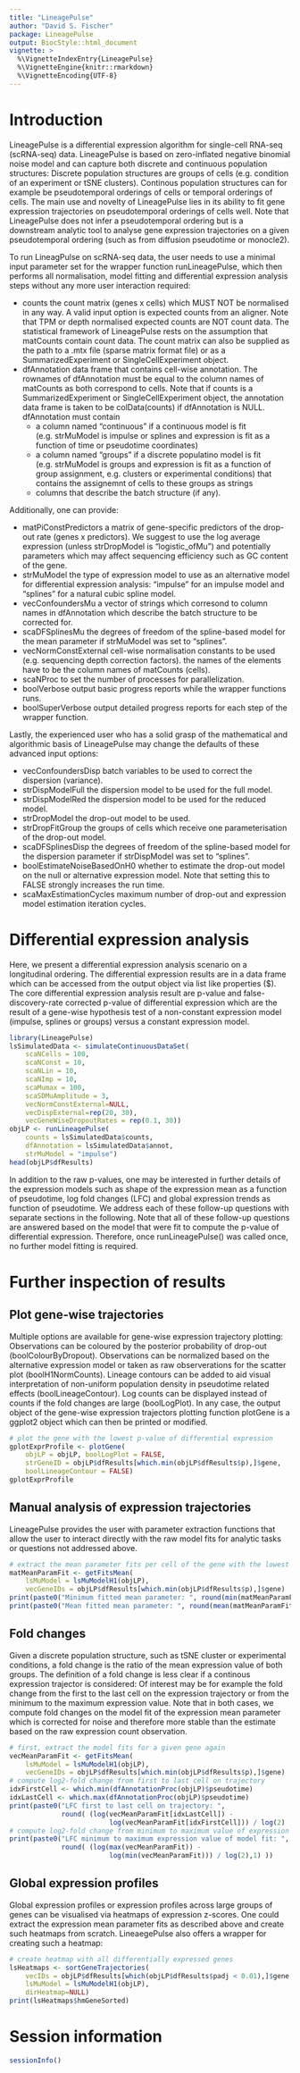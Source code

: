 ```yaml
---
title: "LineagePulse"
author: "David S. Fischer"
package: LineagePulse
output: BiocStyle::html_document
vignette: >
  %\VignetteIndexEntry{LineagePulse}
  %\VignetteEngine{knitr::rmarkdown}
  %\VignetteEncoding{UTF-8}  
---
```



# Introduction

LineagePulse is a differential expression algorithm for single-cell RNA-seq (scRNA-seq) data.
LineagePulse is based on zero-inflated negative binomial noise model and can capture both discrete and continuous population structures:
Discrete population structures are groups of cells (e.g. condition of an experiment or tSNE clusters).
Continous population structures can for example be pseudotemporal orderings of cells or temporal orderings of cells.
The main use and novelty of LineagePulse lies in its ability to fit gene expression trajectories on pseudotemporal orderings of cells well.
Note that LineagePulse does not infer a pseudotemporal ordering but is a downstream analytic tool to analyse gene expression trajectories on a given pseudotemporal ordering (such as from diffusion pseudotime or monocle2).

To run LineagPulse on scRNA-seq data, the user needs to use a minimal input parameter set for 
the wrapper function runLineagePulse, which then performs all normalisation, model fitting and differential expression analysis steps without any more user interaction required:

* counts the count matrix (genes x cells) which MUST NOT be normalised in any way. A valid input option is expected counts from an aligner. Note that TPM or depth normalised expected counts are NOT count data. The statistical framework of LineagePulse rests on the assumption that matCounts contain count data. The count matrix can also be supplied as the path to a .mtx file (sparse matrix format file) or as a SummarizedExperiment or SingleCellExperiment object.
* dfAnnotation data frame that contains cell-wise annotation. The rownames of dfAnnotation must be equal to the column names of matCounts as both correspond to cells. Note that if counts is a SummarizedExperiment or SingleCellExperiment object, the annotation data frame is taken to be colData(counts) if dfAnnotation is NULL. dfAnnotation must contain 
    * a column named "continuous" if a continuous model is fit (e.g. strMuModel is impulse or splines and expression is fit as a function of time or pseudotime coordinates) 
    * a column named "groups" if a discrete populatino model is fit (e.g. strMuModel is groups and expression is fit as a function of group assignment, e.g. clusters or experimental conditions) that contains the assignemnt of cells to these groups as strings
    * columns that describe the batch structure (if any).

Additionally, one can provide:

* matPiConstPredictors a matrix of gene-specific predictors of the drop-out rate (genes x predictors). We suggest to use the log average expression (unless strDropModel is "logistic_ofMu") and potentially parameters which may affect sequencing efficiency such as GC content of the gene. 
* strMuModel the type of expression model to use as an alternative model for differential expression analysis: "impulse" for an impulse model and "splines" for a natural cubic spline model.
* vecConfoundersMu a vector of strings which corresond to column names in dfAnnotation which describe the batch structure to be corrected for.
* scaDFSplinesMu the degrees of freedom of the spline-based model for the mean parameter if strMuModel was set to "splines".
* vecNormConstExternal cell-wise normalisation constants to be used (e.g. sequencing depth correction factors). the names of the elements have to be the column names of matCounts (cells).
* scaNProc to set the number of processes for parallelization.
* boolVerbose output basic progress reports while the wrapper functions runs.
* boolSuperVerbose output detailed progress reports for each step of the wrapper function.

Lastly, the experienced user who has a solid grasp of the mathematical and algorithmic basis of LineagePulse may change the defaults of these advanced input options:

* vecConfoundersDisp batch variables to be used to correct the dispersion (variance).
* strDispModelFull the dispersion model to be used for the full model.
* strDispModelRed the dispersion model to be used for the reduced model.
* strDropModel the drop-out model to be used.
* strDropFitGroup the groups of cells which receive one parameterisation of the drop-out model.
* scaDFSplinesDisp the degrees of freedom of the spline-based model for the dispersion parameter if strDispModel was set to "splines".
* boolEstimateNoiseBasedOnH0 whether to estimate the drop-out model on the null or alternative expression model. Note that setting this to FALSE strongly increases the run time.
* scaMaxEstimationCycles maximum number of drop-out and expression model estimation iteration cycles.

# Differential expression analysis

Here, we present a differential expression analysis scenario on a longitudinal ordering.
The differential expression results are in a data frame which can be accessed from the output object via list like properties ($).
The core differential expression analysis result are p-value and false-discovery-rate corrected p-value of differential expression which are the result of a gene-wise hypothesis test of a non-constant expression model (impulse, splines or groups) versus a constant expression model.

```r
library(LineagePulse)
lsSimulatedData <- simulateContinuousDataSet(
    scaNCells = 100,
    scaNConst = 10,
    scaNLin = 10,
    scaNImp = 10,
    scaMumax = 100,
    scaSDMuAmplitude = 3,
    vecNormConstExternal=NULL,
    vecDispExternal=rep(20, 30),
    vecGeneWiseDropoutRates = rep(0.1, 30))
objLP <- runLineagePulse(
    counts = lsSimulatedData$counts,
    dfAnnotation = lsSimulatedData$annot,
    strMuModel = "impulse")
head(objLP$dfResults)
```

In addition to the raw p-values, one may be interested in further details of the expression models such as shape of the expression mean as a function of pseudotime, log fold changes (LFC) and global expression trends as function of pseudotime. 
We address each of these follow-up questions with separate sections in the following.
Note that all of these follow-up questions are answered based on the model that were fit to compute the p-value of differential expression. 
Therefore, once runLineagePulse() was called once, no further model fitting is required.

# Further inspection of results
## Plot gene-wise trajectories

Multiple options are available for gene-wise expression trajectory plotting:
Observations can be coloured by the posterior probability of drop-out (boolColourByDropout).
Observations can be normalized based on the alternative expression model 
or taken as raw observerations for the scatter plot (boolH1NormCounts).
Lineage contours can be added to aid visual interpretation of non-uniform population density in pseudotime related effects (boolLineageContour).
Log counts can be displayed instead of counts if the fold changes are large (boolLogPlot).
In any case, the output object of the gene-wise expression trajectors plotting function plotGene
is a ggplot2 object which can then be printed or modified.

```r
# plot the gene with the lowest p-value of differential expression
gplotExprProfile <- plotGene(
    objLP = objLP, boolLogPlot = FALSE,
    strGeneID = objLP$dfResults[which.min(objLP$dfResults$p),]$gene,
    boolLineageContour = FALSE)
gplotExprProfile
```

## Manual analysis of expression trajectories

LineagePulse provides the user with parameter extraction functions that allow the user to interact directly with the raw model fits for analytic tasks or questions not addressed above.

```r
# extract the mean parameter fits per cell of the gene with the lowest p-value.
matMeanParamFit <- getFitsMean(
    lsMuModel = lsMuModelH1(objLP),
    vecGeneIDs = objLP$dfResults[which.min(objLP$dfResults$p),]$gene)
print(paste0("Minimum fitted mean parameter: ", round(min(matMeanParamFit),1) ))
print(paste0("Mean fitted mean parameter: ", round(mean(matMeanParamFit),1) ))
```

## Fold changes

Given a discrete population structure, such as tSNE cluster or experimental conditions, a fold change is the ratio of the mean expression value of both groups. 
The definition of a fold change is less clear if a continous expression trajector is considered:
Of interest may be for example the fold change from the first to the last cell on the expression trajectory or from the minimum to the maximum expression value.
Note that in both cases, we compute fold changes on the model fit of the expression mean parameter which is corrected for noise and therefore more stable than the estimate based on the raw expression count observation.
```r
# first, extract the model fits for a given gene again
vecMeanParamFit <- getFitsMean(
    lsMuModel = lsMuModelH1(objLP),
    vecGeneIDs = objLP$dfResults[which.min(objLP$dfResults$p),]$gene)
# compute log2-fold change from first to last cell on trajectory
idxFirstCell <- which.min(dfAnnotationProc(objLP)$pseudotime)
idxLastCell <- which.max(dfAnnotationProc(objLP)$pseudotime)
print(paste0("LFC first to last cell on trajectory: ",
             round( (log(vecMeanParamFit[idxLastCell]) - 
                         log(vecMeanParamFit[idxFirstCell])) / log(2) ,1) ))
# compute log2-fold change from minimum to maximum value of expression trajectory
print(paste0("LFC minimum to maximum expression value of model fit: ", 
             round( (log(max(vecMeanParamFit)) - 
                         log(min(vecMeanParamFit))) / log(2),1) ))
```

## Global expression profiles
Global expression profiles or expression profiles across large groups of genes can be visualised via heatmaps of expression z-scores.
One could extract the expression mean parameter fits as described above and create such heatmaps from scratch.
LineaegePulse also offers a wrapper for creating such a heatmap:

```r
# create heatmap with all differentially expressed genes
lsHeatmaps <- sortGeneTrajectories(
    vecIDs = objLP$dfResults[which(objLP$dfResults$padj < 0.01),]$gene,
    lsMuModel = lsMuModelH1(objLP),
    dirHeatmap=NULL)
print(lsHeatmaps$hmGeneSorted)
```

# Session information

```r
sessionInfo()
```